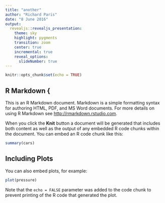 ```yaml
---
title: "another"
author: "Richard Paris"
date: "8 June 2016"
output: 
  revealjs::revealjs_presentation:
    theme: sky
    highlight: pygments
    transition: zoom
    center: true
    incremental: true
    reveal_options:
      slideNumber: true
---
```


```r
knitr::opts_chunk$set(echo = TRUE)
```

## R Markdown {{data-background="score-2.png"}

This is an R Markdown document. Markdown is a simple formatting syntax for authoring HTML, PDF, and MS Word documents. For more details on using R Markdown see <http://rmarkdown.rstudio.com>.

When you click the **Knit** button a document will be generated that includes both content as well as the output of any embedded R code chunks within the document. You can embed an R code chunk like this:

```r
summary(cars)
```

## Including Plots 

You can also embed plots, for example:

```r
plot(pressure)
```

Note that the `echo = FALSE` parameter was added to the code chunk to prevent printing of the R code that generated the plot.
